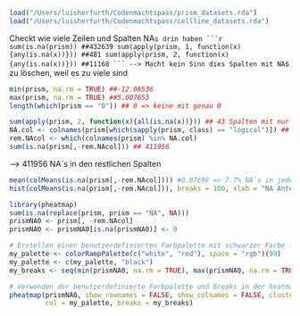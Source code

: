 ```r
load("/Users/luisherfurth/Codenmachtspass/prism_datasets.rda")
load("/Users/luisherfurth/Codenmachtspass/cellline_datasets.rda")
```

Checkt wie viele Zeilen und Spalten NA`s drin haben
```r
sum(is.na(prism)) ##432639
sum(apply(prism, 1, function(x){any(is.na(x))})) ##481
sum(apply(prism, 2, function(x){any(is.na(x))})) ##11168
```
--> Macht kein Sinn dies Spalten mit NA`s zu löschen, weil es zu viele sind

```r
min(prism, na.rm = TRUE) ##-12.06536
max(prism, na.rm = TRUE) ##5.007653
length(which(prism == "0")) ## 0 => keine mit genau 0
```

```r
sum(apply(prism, 2, function(x){all(is.na(x))})) ## 43 Spalten mit nur NA`s
NA.col <- colnames(prism[which(sapply(prism, class) == "logical")]) ## Die 43 Spalten mit nur NA`s
rem.NAcol <- which(colnames(prism) %in% NA.col)
sum(is.na(prism[,-rem.NAcol])) ## 411956
```
--> 411956 NA`s in den restlichen Spalten


```r
mean(colMeans(is.na(prism[,-rem.NAcol]))) #0.07698 => 7.7% NA`s in jeder Spalte
hist(colMeans(is.na(prism[,-rem.NAcol])), breaks = 100, xlab = "NA Anteil", main = "Histogramm der NA Anteile")
```

```r
library(pheatmap)
sum(is.na(replace(prism, prism == "NA", NA)))
prismNA0 <- prism[, -rem.NAcol]
prismNA0 <- prismNA0[is.na(prismNA0)] <- 0

# Erstellen einer benutzerdefinierten Farbpalette mit schwarzer Farbe für Null-Werte und einer normalen Farbskala für alle anderen Werte
my_palette <- colorRampPalette(c("white", "red"), space = "rgb")(99)
my_palette <- c(my_palette, "black")
my_breaks <- seq(min(prismNA0, na.rm = TRUE), max(prismNA0, na.rm = TRUE), length.out = length(my_palette))

# Verwenden der benutzerdefinierte Farbpalette und Breaks in der heatmap
pheatmap(prismNA0, show_rownames = FALSE, show_colnames = FALSE, cluster_cols = FALSE, cluster_rows = FALSE,
         col = my_palette, breaks = my_breaks)
```

```r

```

```r
```
